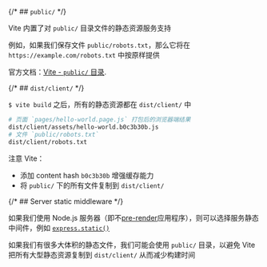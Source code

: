 {/* ## `public/` */}

Vite 内置了对 `public/` 目录文件的静态资源服务支持

例如，如果我们保存文件 `public/robots.txt`，那么它将在 `https://example.com/robots.txt` 中按原样提供

官方文档：[Vite - `public/` 目录](https://vitejs.dev/guide/assets.html#the-public-directory).

{/* ## `dist/client/` */}

`$ vite build` 之后，所有的静态资源都在 `dist/client/` 中

```bash
# 页面 `pages/hello-world.page.js` 打包后的浏览器端结果
dist/client/assets/hello-world.b0c3b30b.js
# 文件 `public/robots.txt`
dist/client/robots.txt
```

注意 Vite：

- 添加 content hash `b0c3b30b` 增强缓存能力
- 将 `public/` 下的所有文件复制到 `dist/client/`

{/* ## Server static middleware */}

如果我们使用 Node.js 服务器（即不[pre-render](/pre-rendering)应用程序），则可以选择服务静态中间件，例如 [`express.static()`](https://expressjs.com/en/starter/static-files.html)

如果我们有很多大体积的静态文件，我们可能会使用 `public/` 目录，以避免 Vite 把所有大型静态资源复制到 `dist/client/` 从而减少构建时间
